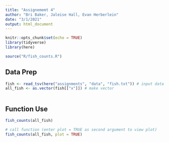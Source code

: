 ```yaml
---
title: "Assignememt 4"
author: "Bri Baker, Jaleise Hall, Evan Herberlein"
date: "3/1/2021"
output: html_document
---
```


```r
knitr::opts_chunk$set(echo = TRUE)
library(tidyverse)
library(here)
```

```r
source("R/fish_counts.R")
```


## Data Prep
 
```r
fish <- read_tsv(here("assignments", "data", "fish.txt")) # input data
all_fish <- as.vector(fish[["x"]]) # make vector
  
```

## Function Use
 
```r

fish_counts(all_fish)

# call function (enter plot = TRUE as second argument to view plot)
fish_counts(all_fish, plot = TRUE)
```
